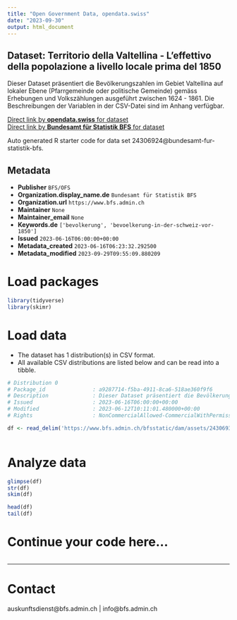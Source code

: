 ```yaml
---
title: "Open Government Data, opendata.swiss"
date: "2023-09-30"
output: html_document
---
```


## Dataset: Territorio della Valtellina - L’effettivo della popolazione a livello locale prima del 1850

Dieser Dataset präsentiert die Bevölkerungszahlen im Gebiet Valtellina auf lokaler Ebene (Pfarrgemeinde oder politische Gemeinde) gemäss Erhebungen und Volkszählungen ausgeführt zwischen 1624 - 1861. Die Beschreibungen der Variablen in der CSV-Datei sind im Anhang verfügbar.

[Direct link by **opendata.swiss** for dataset](https://opendata.swiss/de/dataset/territorio-della-valtellina-leffettivo-della-popolazione-a-livello-locale-prima-del-1850)<br>
[Direct link by **Bundesamt für Statistik BFS** for dataset](https://www.bfs.admin.ch/asset/de/ts-x-01-2223-VT)

Auto generated R starter code for data set 24306924@bundesamt-fur-statistik-bfs.

## Metadata

- **Publisher** `BFS/OFS`
- **Organization.display_name.de** `Bundesamt für Statistik BFS`
- **Organization.url** `https://www.bfs.admin.ch`
- **Maintainer** `None`
- **Maintainer_email** `None`
- **Keywords.de** `['bevolkerung', 'bevoelkerung-in-der-schweiz-vor-1850']`
- **Issued** `2023-06-16T06:00:00+00:00`
- **Metadata_created** `2023-06-16T06:23:32.292500`
- **Metadata_modified** `2023-09-29T09:55:09.880209`


# Load packages

```r

library(tidyverse)
library(skimr)

```

# Load data

-   The dataset has 1 distribution(s) in CSV format.
-   All available CSV distributions are listed below and can be read into a tibble.

```r

# Distribution 0
# Package_id               : a9287714-f5ba-4911-8ca6-518ae360f9f6
# Description              : Dieser Dataset präsentiert die Bevölkerungszahlen im Gebiet Valtellina auf lokaler Ebene (Pfarrgemeinde oder politische Gemeinde) gemäss Erhebungen und Volkszählungen ausgeführt zwischen 1624 - 1861. Die Beschreibungen der Variablen in der CSV-Datei sind im Anhang verfügbar.
# Issued                   : 2023-06-16T06:00:00+00:00
# Modified                 : 2023-06-12T10:11:01.480000+00:00
# Rights                   : NonCommercialAllowed-CommercialWithPermission-ReferenceRequired

df <- read_delim('https://www.bfs.admin.ch/bfsstatic/dam/assets/24306939/master')



```

# Analyze data

```r

glimpse(df)
str(df)
skim(df)

head(df)
tail(df)

```

# Continue your code here...

```r

```

------------------------------------------------------------------------

# Contact

auskunftsdienst@bfs.admin.ch | info@bfs.admin.ch
